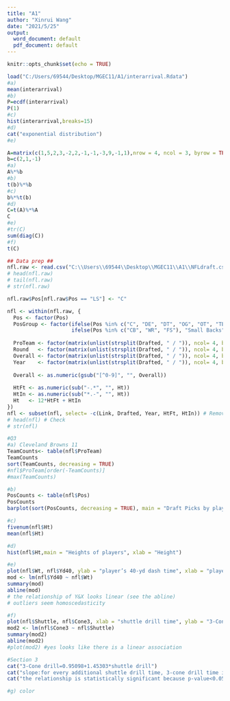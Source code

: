 ---
title: "A1"
author: "Xinrui Wang"
date: "2021/5/25"
output:
  word_document: default
  pdf_document: default
---

```{r setup, include=FALSE}
knitr::opts_chunk$set(echo = TRUE)
```

```{r qn1}
load("C:/Users/69544/Desktop/MGEC11/A1/interarrival.Rdata")
#a)
mean(interarrival)
#b)
P=ecdf(interarrival)
P(1)
#c)
hist(interarrival,breaks=15)
#d)
cat("exponential distribution")
#e)

```

```{r qn2}
A=matrix(c(1,5,2,3,-2,2,-1,-1,-3,9,-1,1),nrow = 4, ncol = 3, byrow = TRUE)
b=c(2,1,-1)
#a) 
A%*%b
#b)
t(b)%*%b
#c)
b%*%t(b)
#d)
C=t(A)%*%A
C
#e)
#tr(C)
sum(diag(C))
#f)
t(C)

```

```{r qn3}
## Data prep ##
nfl.raw <- read.csv("C:\\Users\\69544\\Desktop\\MGEC11\\A1\\NFLdraft.csv", head= T, strip.white= T , stringsAsFactors = F)
# head(nfl.raw)
# tail(nfl.raw)
# str(nfl.raw)

nfl.raw$Pos[nfl.raw$Pos == "LS"] <- "C"

nfl <- within(nfl.raw, {
  Pos <- factor(Pos)
  PosGroup <- factor(ifelse(Pos %in% c("C", "DE", "DT", "OG", "OT", "TE"), "Linemen", 
                     ifelse(Pos %in% c("CB", "WR", "FS"), "Small Backs", "Big Backs")))
  
  ProTeam <- factor(matrix(unlist(strsplit(Drafted, " / ")), ncol= 4, byrow = T)[,1])
  Round   <- factor(matrix(unlist(strsplit(Drafted, " / ")), ncol= 4, byrow = T)[,2])
  Overall <- factor(matrix(unlist(strsplit(Drafted, " / ")), ncol= 4, byrow = T)[,3])
  Year    <- factor(matrix(unlist(strsplit(Drafted, " / ")), ncol= 4, byrow = T)[,4])
  
  Overall <- as.numeric(gsub("[^0-9]", "", Overall))
  
  HtFt <- as.numeric(sub("-.*", "", Ht))
  HtIn <- as.numeric(sub("*.-", "", Ht))
  Ht   <- 12*HtFt + HtIn
})
nfl <- subset(nfl, select= -c(Link, Drafted, Year, HtFt, HtIn)) # Remove unused columns
# head(nfl) # Check
# str(nfl)

#Q3
#a) Cleveland Browns 11
TeamCounts<- table(nfl$ProTeam)
TeamCounts
sort(TeamCounts, decreasing = TRUE)
#nfl$ProTeam[order(-TeamCounts)]
#max(TeamCounts)

#b)
PosCounts <- table(nfl$Pos)
PosCounts
barplot(sort(PosCounts, decreasing = TRUE), main = "Draft Picks by player position")

#c)
fivenum(nfl$Ht)
mean(nfl$Ht)

#d)
hist(nfl$Ht,main = "Heights of players", xlab = "Height")

#e)
plot(nfl$Wt, nfl$Yd40, ylab = "player’s 40-yd dash time", xlab = "player’s Weight")
mod <- lm(nfl$Yd40 ~ nfl$Wt)
summary(mod)
abline(mod)
# the relationship of Y&X looks linear (see the abline) 
# outliers seem homoscedasticity

#f)
plot(nfl$Shuttle, nfl$Cone3, xlab = "shuttle drill time", ylab = "3-Cone drill time")
mod2 <- lm(nfl$Cone3 ~ nfl$Shuttle)
summary(mod2)
abline(mod2)
#plot(mod2) #yes looks like there is a linear association

#Section 3
cat("3-Cone drill=0.95098+1.45303*shuttle drill")
cat("slope:for every additional shuttle drill time, 3-cone drill time increases 1; intercept: when shuttle is zero, 3-cone is 0.4004")
cat("the relationship is statistically significant because p-value<0.05")

#g) color




```
